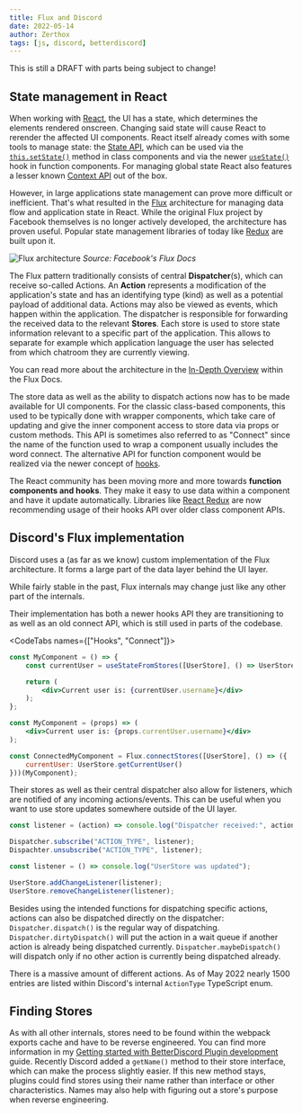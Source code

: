 ```yaml
---
title: Flux and Discord
date: 2022-05-14
author: Zerthox
tags: [js, discord, betterdiscord]
---
```


<Banner type="warn" bold>This is still a DRAFT with parts being subject to change!</Banner>

## State management in React
When working with [React](https://reactjs.org), the UI has a state, which determines the elements rendered onscreen.
Changing said state will cause React to rerender the affected UI components.
React itself already comes with some tools to manage state:
the [State API](https://reactjs.org/docs/faq-state.html),
which can be used via the [`this.setState()`](https://reactjs.org/docs/react-component.html#setstate) method in class components
and via the newer [`useState()`](https://reactjs.org/docs/hooks-reference.html#usestate) hook in function components.
For managing global state React also features a lesser known [Context API](https://reactjs.org/docs/context.html) out of the box.

However, in large applications state management can prove more difficult or inefficient.
That's what resulted in the [Flux](https://facebook.github.io/flux/) architecture for managing data flow and application state in React.
While the original Flux project by Facebook themselves is no longer actively developed, the architecture has proven useful.
Popular state management libraries of today like [Redux](https://redux.js.org/) are built upon it.

![Flux architecture](https://facebook.github.io/flux/img/overview/flux-simple-f8-diagram-with-client-action-1300w.png)
*Source: Facebook's Flux Docs*

The Flux pattern traditionally consists of central **Dispatcher**(s), which can receive so-called Actions.
An **Action** represents a modification of the application's state and has an identifying type (kind) as well as a potential payload of additional data.
Actions may also be viewed as events, which happen within the application.
The dispatcher is responsible for forwarding the received data to the relevant **Stores**.
Each store is used to store state information relevant to a specific part of the application.
This allows to separate for example which application language the user has selected from which chatroom they are currently viewing.

You can read more about the architecture in the [In-Depth Overview](https://facebook.github.io/flux/docs/in-depth-overview/) within the Flux Docs.

The store data as well as the ability to dispatch actions now has to be made available for UI components.
For the classic class-based components, this used to be typically done with wrapper components,
which take care of updating and give the inner component access to store data via props or custom methods.
This API is sometimes also referred to as "Connect" since the name of the function used to wrap a component usually includes the word connect.
The alternative API for function component would be realized via the newer concept of [hooks](https://reactjs.org/docs/hooks-intro.html).

<Banner type="info">

The React community has been moving more and more towards **function components and hooks**.
They make it easy to use data within a component and have it update automatically.
Libraries like [React Redux](https://react-redux.js.org/) are now recommending usage of their hooks API over older class component APIs.

</Banner>

## Discord's Flux implementation
Discord uses a (as far as we know) custom implementation of the Flux architecture.
It forms a large part of the data layer behind the UI layer.

<Banner type="warn" bold>While fairly stable in the past, Flux internals may change just like any other part of the internals.</Banner>

Their implementation has both a newer hooks API they are transitioning to as well as an old connect API, which is still used in parts of the codebase.

<CodeTabs names={["Hooks", "Connect"]}>

```jsx
const MyComponent = () => {
    const currentUser = useStateFromStores([UserStore], () => UserStore.getCurrentUser());

    return (
        <div>Current user is: {currentUser.username}</div>
    );
};
```

```jsx
const MyComponent = (props) => (
    <div>Current user is: {props.currentUser.username}</div>
);

const ConnectedMyComponent = Flux.connectStores([UserStore], () => ({
    currentUser: UserStore.getCurrentUser()
}))(MyComponent);
```

</CodeTabs>

Their stores as well as their central dispatcher also allow for listeners, which are notified of any incoming actions/events.
This can be useful when you want to use store updates somewhere outside of the UI layer.

```js
const listener = (action) => console.log("Dispatcher received:", action);

Dispatcher.subscribe("ACTION_TYPE", listener);
Dispachter.unsubscribe("ACTION_TYPE", listener);
```

```js
const listener = () => console.log("UserStore was updated");

UserStore.addChangeListener(listener);
UserStore.removeChangeListener(listener);
```

Besides using the intended functions for dispatching specific actions, actions can also be dispatched directly on the dispatcher:
`Dispatcher.dispatch()` is the regular way of dispatching.
`Dispatcher.dirtyDispatch()` will put the action in a wait queue if another action is already being dispatched currently.
`Dispatcher.maybeDispatch()` will dispatch only if no other action is currently being dispatched already.

There is a massive amount of different actions.
As of May 2022 nearly 1500 entries are listed within Discord's internal `ActionType` TypeScript enum.

## Finding Stores
As with all other internals, stores need to be found within the webpack exports cache and have to be reverse engineered.
You can find more information in my [Getting started with BetterDiscord Plugin development](../getting-started) guide.
Recently Discord added a `getName()` method to their store interface, which can make the process slightly easier.
If this new method stays, plugins could find stores using their name rather than interface or other characteristics.
Names may also help with figuring out a store's purpose when reverse engineering.
